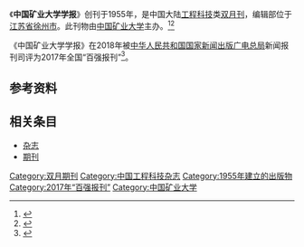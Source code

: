 {{Infobox journal
| title         = 中国矿业大学学报
| former_name   =中国矿业大学学报(自然科学版)
| frequency     = 双月刊
| country       = [[中国大陆|中国大陆]]
| publisher     = [[中国矿业大学|中国矿业大学]]
| language =
| native_title =Journal of China University of Mining & Technology
| abbreviation =J. China Univ. Min. Technol.
| impact        = 
| history =1955年起至今
| ISSN = 1000-1964
| CN            = CN32-1152/TD
| website       = http://journal.cumt.edu.cn/
}}
《'''中国矿业大学学报'''》创刊于1955年，是中国大陆[[工程科技|工程科技]]类[[杂志#出版|双月刊]]，编辑部位于[[江苏省|江苏省]][[徐州市|徐州市]]。此刊物由[[中国矿业大学|中国矿业大学]]主办。<ref name="知网1">{{Cite web|title=中国矿业大学学报|url=https://navi.cnki.net/knavi/JournalDetail?pcode=CJFD&pykm=ZGKD|accessdate=2021-02-02|work=navi.cnki.net|publisher=[[中国知网|中国知网]]}}</ref><ref name="维普1">{{Cite web|title=中国矿业大学学报 - 维普中文期刊|url=http://www.cqvip.com/qikan/Detail.aspx?gch=93316X|accessdate=2021-02-02|author=|date=|format=|publisher=[[维普|维普]]|language=|archive-date=2020-07-20|archive-url=https://web.archive.org/web/20200720110218/http://www.cqvip.com/qikan/Detail.aspx?gch=93316X|dead-url=no}}</ref>

《中国矿业大学学报》在2018年被[[中华人民共和国国家新闻出版广电总局|中华人民共和国国家新闻出版广电总局]]新闻报刊司评为2017年全国“百强报刊”<ref>{{Cite web|title=2017年全国“百强报刊”推荐名单开始公示|url=http://www.ce.cn/culture/gd/201801/16/t20180116_27756145.shtml|accessdate=2021-02-10|author=赵新乐（中国新闻出版广电报）|date=2018-01-16|format=|work=www.ce.cn|publisher=[[中国经济网|中国经济网]]|language=|archive-date=2020-11-05|archive-url=https://web.archive.org/web/20201105014543/http://www.ce.cn/culture/gd/201801/16/t20180116_27756145.shtml|dead-url=no}}</ref>。
== 参考资料 ==
{{reflist|2}}

== 相关条目 ==

* [[杂志|杂志]]
* [[期刊|期刊]]

{{pub-stub}}
{{全国百强报刊|2017}}

[[Category:双月期刊|Category:双月期刊]]
[[Category:中国工程科技杂志|Category:中国工程科技杂志]]
[[Category:1955年建立的出版物|Category:1955年建立的出版物]]
[[Category:2017年“百强报刊”|Category:2017年“百强报刊”]]
[[Category:中国矿业大学|Category:中国矿业大学]]